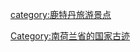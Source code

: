 {{Commonscat|Rijksmonumenten in Rotterdam}}

[[Category:南荷兰省的国家古迹|Category:南荷兰省的国家古迹]]
[[category:鹿特丹旅游景点|category:鹿特丹旅游景点]]